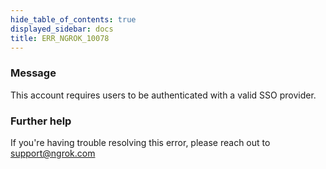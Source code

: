 ```yaml
---
hide_table_of_contents: true
displayed_sidebar: docs
title: ERR_NGROK_10078
---
```


### Message

This account requires users to be authenticated with a valid SSO provider.

### Further help

If you're having trouble resolving this error, please reach out to [support@ngrok.com](mailto:support@ngrok.com?subject=Help%20with%20ERR_NGROK_10078)
